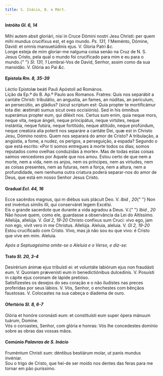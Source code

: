 ```yaml
---
title: S. Inácio, B. e Márt.
---
```


<h4 class="text-center">
  Intróito <em>Gl. 6, 14</em>
</h4>
<div class="grid grid-cols-2 gap-5">
  <span class="text-justify">
    Mihi autem absit gloriári, nisi in Cruce Dómini nostri Jesu Christi: per
    quem mihi mundus crucifíxus est, et ego mundo. <em>Ps. 131, 1</em> Meménto,
    Dómine, David: et omnis mansuetúdinis ejus. V. Gloria Patri <em>&c.</em>
  </div>
  <span class="text-justify">
    Longe esteja de mim gloriar-me nalguma coisa senão na Cruz de N. S. Jesus
    Cristo, pela qual o mundo foi crucificado para mim e eu para o mundo.{" "}
    <em>Sl. 131, 1</em> Lembrai-Vos de David, Senhor, assim como da sua
    mansidão. V. Glória ao Pai <em>&c.</em>
  </div>
</div>

<h4 class="text-center">
  Epístola <em>Rm. 8, 35-39</em>
</h4>
<div class="grid grid-cols-2 gap-5">
  <span class="text-justify">
    Léctio Epistolæ beáti Pauli Apóstoli ad Romános.
  </div>
  <span class="text-justify">
    Lição da Ep.ª do B. Ap.º Paulo aos Romanos.
  </div>
  <span class="text-justify">
    Fratres: Quis nos separábit a cantáte Christi: tribulátio, an angustia, an
    fames, an núditas, an perículum, an persecútio, an gládius? (sicut scriptum
    est: Quia propter te mortificámur tota die: æstimáti sumus sicut oves
    occisiónis). Sed in his ómnibus superámus propter eum, qui diléxit nos.
    Certus sum enim, quia neque mors, neque vita, neque ángeli, neque
    principátus, neque virtútes, neque instántia, neque futúra, neque fortitúdo,
    neque altitúdo, neque profúndum, neque creatúra alia poterit nos separáre a
    cantáte Dei, quæ est in Christo Jesu, Dómino nostro.
  </div>
  <span class="text-justify">
    Quem nos separará do amor de Cristo? A tribulação, a angústia, a fome, a
    nudez, os perigos, a perseguição, a espada? Segundo o que está escrito: «Por
    ti somos entregues à morte todos os dias; somos reputados como ovelhas
    conduzidas à morte». Mas de todas estas coisas saímos vencedores por Aquele
    que nos amou. Estou certo de que nem a morte, nem a vida, nem os anjos, nem
    os príncipes, nem as virtudes, nem as coisas presentes, nem as futuras, nem
    a força, nem a altura, nem a profundidade, nem nenhuma outra criatura poderá
    separar-nos do amor de Deus, que está em nosso Senhor Jesus Cristo.
  </div>
</div>

<h4 class="text-center">
  Gradual <em>Ecl. 44, 16</em>
</h4>
<div class="grid grid-cols-2 gap-5">
  <span class="text-justify">
    Ecce sacérdos magnus, qui m diébus suis plácuit Deo. V. <em>Ibid , 20</em>{" "}
    Non est invéntus símilis illi, qui conserváret legem Excélsi.
  </div>
  <span class="text-justify">
    Eis o grande sacerdote que durante a vida agradou a Deus. V.{" "}
    <em>Ibid , 20</em> Não houve quem, como ele, guardasse a observância da Lei
    do Altíssimo.
  </div>
  <span class="text-justify">
    Allelúja, allelúja. V. <em>Gal 2, 19-20</em> Christo confíxus sum Cruci:
    vivo ego, jam non ego, vivit vero in me Christus. Allelúja.
  </div>
  <span class="text-justify">
    Aleluia, aleluia. V. <em>Gl 2, 19-20</em> Estou crucificado com Cristo.
    Vivo, mas já não sou eu que vivo: é Cristo que vive em mim. Aleluia.
  </div>
</div>

<em>Após a Septuagésima omite-se o Aleluia e o Verso, e diz-se:</em>

<h4 class="text-center">
  Trato <em>Sl. 20, 3-4</em>
</h4>
<div class="grid grid-cols-2 gap-5">
  <span class="text-justify">
    Desirérium ánimæ ejus tribuísti ei: et voluntáte labiórum ejus non fraudásti
    eum. V. Quoniam prævenísti eum in benedictiónibus dulcedinis. V. Posuísti in
    cápite ejus coronam de lápide pretióso.
  </div>
  <span class="text-justify">
    Satisfizestes os desejos do seu coração e o não iludistes nas preces
    proferidas por seus lábios. V. Vós, Senhor, o enchestes com bênçãos
    faustosas. V. Colocastes na sua cabeça o diadema de ouro.
  </div>
</div>

<h4 class="text-center">
  Ofertório <em>Sl. 8, 6-7</em>
</h4>
<div class="grid grid-cols-2 gap-5">
  <span class="text-justify">
    Glória et honóre coronásti eum: et constituísti eum super ópera mánuum
    tuárum, Domine.
  </div>
  <span class="text-justify">
    Vós o coroastes, Senhor, com glória e honras: Vós lhe concedestes domínio
    sobre as obras das vossas mãos.
  </div>
</div>

<h4 class="text-center">
  Comúnio <em>Palavras de S. Inácio</em>
</h4>
<div class="grid grid-cols-2 gap-5">
  <span class="text-justify">
    Fruméntum Christi sum: déntibus bestiárum molar, ut panis mundus invéniar.
  </div>
  <span class="text-justify">
    Sou o trigo de Cristo, que hei-de ser moído nos dentes das feras para me
    tornar em pão puríssimo.
  </div>
</div>

